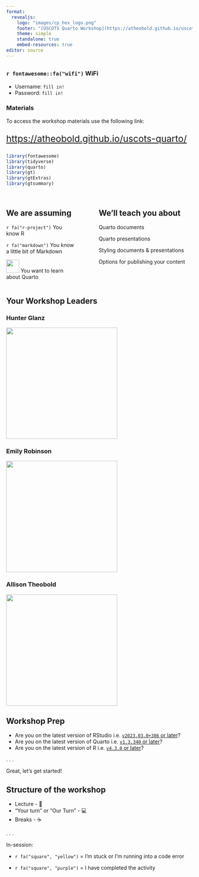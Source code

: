 ```yaml
---
format: 
  revealjs:
    logo: "images/cp_hex_logo.png"
    footer: "[USCOTS Quarto Workshop](https://atheobold.github.io/uscots-quarto/)"
    theme: simple
    standalone: true
    embed-resources: true
editor: source
---
```


##

### `r fontawesome::fa("wifi")` WiFi

-   Username: `fill in!`
-   Password: `fill in!` 

### Materials

To access the workshop materials use the following link:

::: {style="font-size: 1.75em; color: #000000;"}
<https://atheobold.github.io/uscots-quarto/>
:::

```r
library(fontawesome)
library(tidyverse)
library(quarto)
library(gt)
library(gtExtras)
library(gtsummary)

```

## 

::: columns
::: {.column width="40%"}
<h2>We are assuming</h2>

`r fa("r-project")` You know R

`r fa("markdown")` You know a little bit of Markdown

<img src="https://raw.githubusercontent.com/quarto-dev/quarto-web/main/favicon.png" style="display: inline-block; margin: 0; margin-bottom: -2px; height: 35px;"/></img> You want to learn about Quarto
:::

::: {.column width="5%"}
:::

::: {.column width="55%"}
::: fragment
<h2>We'll teach you about</h2>

Quarto documents

Quarto presentations

Styling documents & presentations

Options for publishing your content
:::
:::
:::

## Your Workshop Leaders

::: {layout-ncol="3"}
### Hunter Glanz

![](images/hunter_glanz.jpg){style="height: 300px;"}

### Emily Robinson

![](images/emily-robinson.jpg){style="height: 300px;"}

### Allison Theobold

![](images/allison_headshot.jpg){style="height: 300px;"}
:::

<!-- **Outline:** -->

<!-- -   Introduction to RStudio IDE -->

<!-- -   What is an RStudio Project? -->

<!-- -   What is the difference between using RStudio on Posit Cloud and locally installing RStudio? -->

## Workshop Prep

-   Are you on the latest version of RStudio i.e. [`v2023.03.0+386` or later](https://posit.co/download/rstudio-desktop/)?
-   Are you on the latest version of Quarto i.e. [`v1.3.340` or later](https://quarto.org/docs/get-started/)?
-   Are you on the latest version of R i.e. [`v4.3.0` or later](https://cran.r-project.org/)?

. . .

[Great, let's get started!]{.r-fit-text}

## Structure of the workshop

-   Lecture - 🤠
-   "Your turn" or "Our Turn" - 💻
-   Breaks - ☕

. . .

In-session:

-   `r fa("square", "yellow")` = I'm stuck or I'm running into a code error

-   `r fa("square", "purple")` = I have completed the activity
